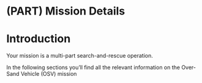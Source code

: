 # (PART) Mission Details {.unnumbered}

# Introduction

Your mission is a multi-part search-and-rescue operation.

In the following sections you'll find all the relevant information on the Over-Sand Vehicle (OSV) mission
